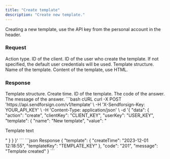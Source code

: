```yaml
---
title: "Create template"
description: "Create new template."
---
```


Creating a new template, use the API key from the personal account in the header.

### Request

<ParamField body="action" type="string" required>
  Action type.
</ParamField>

<ParamField body="clientKey" type="string" required>
  ID of the client.
</ParamField>

<ParamField body="userKey" type="string">
  ID of the user who create the template. If not specified, the default user credentials will be used.
</ParamField>

<ParamField body="template" type="string" required>
  Template structure.

  <Expandable title="child attribute">

  <ParamField body="name" type="string">
    Name of the template.  
  </ParamField>

  <ParamField body="value" type="string">
    Content of the template, use HTML.  
  </ParamField>

  </Expandable>

</ParamField>

### Response

  <ResponseField name="template" type="string">
    Template structure.

  <Expandable title="child attribute">

<ResponseField name="createTime" type="string">
  Create time.
</ResponseField>

<ResponseField name="templateKey" type="string">
  ID of the template.
</ResponseField>

  </Expandable>

  </ResponseField>

<ResponseField name="code" type="string">
  The code of the answer.
</ResponseField>

<ResponseField name="message" type="string">
  The message of the answer.
</ResponseField>

<RequestExample>
```bash cURL
curl -X POST 'https://api.sendforsign.com/v1/template' \
     -H 'X-Sendforsign-Key: YOUR_API_KEY' \
     -H 'Content-Type: application/json' \
     -d '{ 
		  "data": {
				   "action": "create",
				   "clientKey": "CLIENT_KEY",
                   "userKey": "USER_KEY", 
				   "template": {
							  "name": "New template",
							  "value": "<p>Template text</p>"
						     }
				  }
       }'
```
</RequestExample>

<ResponseExample>
```json Response
     {
       "template": {
                "createTime": "2023-12-01 12:18:55",
                "templateKey": "TEMPLATE_KEY"
                 },
       "code": "201",
       "message": "Template created"
    }
```
</ResponseExample>
